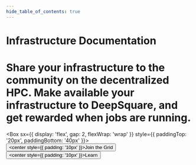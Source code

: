 ```yaml
---
hide_table_of_contents: true
---
```


# Infrastructure Documentation


<h1 style={{ opacity: 0.8, fontSize: '24pt' }}>
  Share your infrastructure to the community on the decentralized HPC. Make available your infrastructure to DeepSquare,
  and get rewarded when jobs are running.
</h1>

<Box sx={{ display: 'flex', gap: 2, flexWrap: 'wrap' }} style={{ paddingTop: '20px', paddingBottom: '40px' }}>
  <Button component={Link} size="lg" to="/deepsquare-grid/join/requirements">
    <center style={{ padding: '10px' }}>Join the Grid</center>
  </Button>
  <Button component={Link} size="lg" variant="outlined" size="lg" to="/deepsquare-grid/learn/architecture">
    <center style={{ padding: '10px' }}>Learn</center>
  </Button>
</Box>
